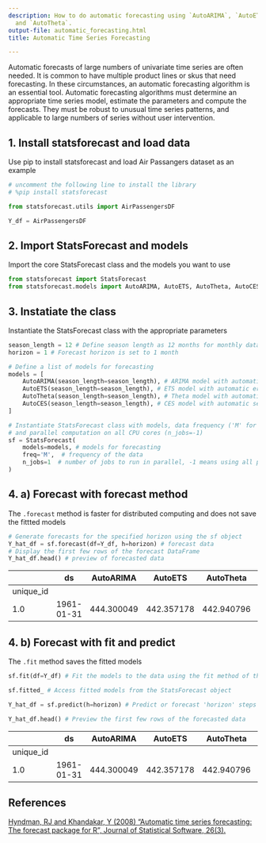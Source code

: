 ```yaml
---
description: How to do automatic forecasting using `AutoARIMA`, `AutoETS`, `AutoCES`
  and `AutoTheta`.
output-file: automatic_forecasting.html
title: Automatic Time Series Forecasting

---
```


<Tip>

Automatic forecasts of large numbers of univariate time series are often
needed. It is common to have multiple product lines or skus that need
forecasting. In these circumstances, an automatic forecasting algorithm
is an essential tool. Automatic forecasting algorithms must determine an
appropriate time series model, estimate the parameters and compute the
forecasts. They must be robust to unusual time series patterns, and
applicable to large numbers of series without user intervention.

</Tip>

## 1. Install statsforecast and load data

Use pip to install statsforecast and load Air Passangers dataset as an
example

```python
# uncomment the following line to install the library
# %pip install statsforecast
```


```python
from statsforecast.utils import AirPassengersDF
```


```python
Y_df = AirPassengersDF
```

## 2. Import StatsForecast and models

Import the core StatsForecast class and the models you want to use

```python
from statsforecast import StatsForecast
from statsforecast.models import AutoARIMA, AutoETS, AutoTheta, AutoCES
```

## 3. Instatiate the class

Instantiate the StatsForecast class with the appropriate parameters

```python
season_length = 12 # Define season length as 12 months for monthly data
horizon = 1 # Forecast horizon is set to 1 month

# Define a list of models for forecasting
models = [
    AutoARIMA(season_length=season_length), # ARIMA model with automatic order selection and seasonal component
    AutoETS(season_length=season_length), # ETS model with automatic error, trend, and seasonal component
    AutoTheta(season_length=season_length), # Theta model with automatic seasonality detection
    AutoCES(season_length=season_length), # CES model with automatic seasonality detection
]

# Instantiate StatsForecast class with models, data frequency ('M' for monthly),
# and parallel computation on all CPU cores (n_jobs=-1)
sf = StatsForecast(
    models=models, # models for forecasting
    freq='M',  # frequency of the data
    n_jobs=1  # number of jobs to run in parallel, -1 means using all processors
)
```

## 4. a) Forecast with forecast method

The `.forecast` method is faster for distributed computing and does not
save the fittted models

```python
# Generate forecasts for the specified horizon using the sf object
Y_hat_df = sf.forecast(df=Y_df, h=horizon) # forecast data
# Display the first few rows of the forecast DataFrame
Y_hat_df.head() # preview of forecasted data
```

|           | ds         | AutoARIMA  | AutoETS    | AutoTheta  | CES       |
|-----------|------------|------------|------------|------------|-----------|
| unique_id |            |            |            |            |           |
| 1.0       | 1961-01-31 | 444.300049 | 442.357178 | 442.940796 | 453.03418 |

## 4. b) Forecast with fit and predict

The `.fit` method saves the fitted models

```python
sf.fit(df=Y_df) # Fit the models to the data using the fit method of the StatsForecast object

sf.fitted_ # Access fitted models from the StatsForecast object

Y_hat_df = sf.predict(h=horizon) # Predict or forecast 'horizon' steps ahead using the predict method

Y_hat_df.head() # Preview the first few rows of the forecasted data
```

|           | ds         | AutoARIMA  | AutoETS    | AutoTheta  | CES       |
|-----------|------------|------------|------------|------------|-----------|
| unique_id |            |            |            |            |           |
| 1.0       | 1961-01-31 | 444.300049 | 442.357178 | 442.940796 | 453.03418 |

## References

[Hyndman, RJ and Khandakar, Y (2008) “Automatic time series forecasting:
The forecast package for R”, Journal of Statistical Software,
26(3).](https://www.jstatsoft.org/article/view/v027i03)

